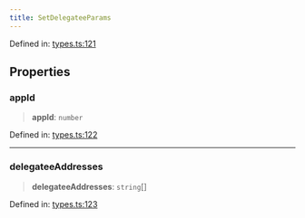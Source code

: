 ```yaml
---
title: SetDelegateeParams
---
```


Defined in: [types.ts:121](https://github.com/LIT-Protocol/Vincent/blob/5462864f5b471985671134e594d93faefcbfeb7e/packages/libs/contracts-sdk/src/types.ts#L121)

## Properties

### appId

> **appId**: `number`

Defined in: [types.ts:122](https://github.com/LIT-Protocol/Vincent/blob/5462864f5b471985671134e594d93faefcbfeb7e/packages/libs/contracts-sdk/src/types.ts#L122)

***

### delegateeAddresses

> **delegateeAddresses**: `string`[]

Defined in: [types.ts:123](https://github.com/LIT-Protocol/Vincent/blob/5462864f5b471985671134e594d93faefcbfeb7e/packages/libs/contracts-sdk/src/types.ts#L123)

